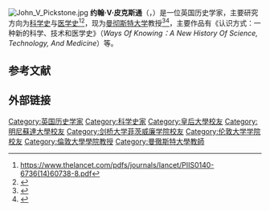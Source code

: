 [[File:John_V_Pickstone.jpg|thumb]]
'''约翰·V·皮克斯通'''（{{lang-en|John Victor Pickstone}}，{{bd|1944年|5月29日|2014年|2月12日|catIdx=Pickstone}}）是一位英国历史学家，主要研究方向为[[科学史|科学史]]与[[医学史|医学史]]<ref>https://www.thelancet.com/pdfs/journals/lancet/PIIS0140-6736(14)60738-8.pdf</ref><ref>{{Cite journal|url=https://pubmed.ncbi.nlm.nih.gov/26012342|pmid = 26012342|year = 2015|last1 = Cunningham|first1 = A.|title = John Victor Pickstone, or "JVP"|journal = Dynamis (Granada, Spain)|volume = 35|issue = 1|pages = 193–6}}</ref>，现为[[曼彻斯特大学|曼彻斯特大学]]教授<ref>{{cite web|url=http://www.chstm.manchester.ac.uk/ |title=Centre for the History of Science, Technology and Medicine (The University of Manchester) |publisher=Chstm.manchester.ac.uk |accessdate=3 September 2013}}</ref><ref name=Guardian913>{{cite web|author=Michael Worboys |url=https://www.theguardian.com/science/2014/feb/23/john-pickstone |title=John Pickstone obituary |work=The Guardian|accessdate=23 February 2014}}</ref>，主要作品有《认识方式：一种新的科学、技术和医学史》（''Ways Of Knowing：A New History Of Science, Technology, And Medicine''）等。

== 参考文献 ==
{{reflist}}

== 外部链接 ==
{{Authority control}}

{{DEFAULTSORT:Pickstone, John}}

[[Category:英国历史学家|Category:英国历史学家]]
[[Category:科学史家|Category:科学史家]]
[[Category:皇后大學校友|Category:皇后大學校友]]
[[Category:明尼蘇達大學校友|Category:明尼蘇達大學校友]]
[[Category:剑桥大学菲茨威廉学院校友|Category:剑桥大学菲茨威廉学院校友]]
[[Category:伦敦大学学院校友|Category:伦敦大学学院校友]]
[[Category:倫敦大學學院教授|Category:倫敦大學學院教授]]
[[Category:曼徹斯特大學教師|Category:曼徹斯特大學教師]]